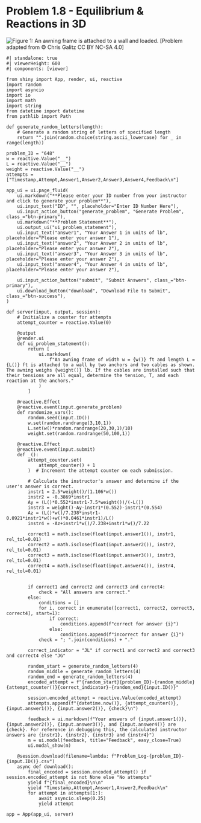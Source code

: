# Problem 1.8 - Equilibrium & Reactions in 3D {.unnumbered}

![Figure 1: An awning frame is attached to a wall and loaded.](images/648.png){fig-alt="Picture with an awning frame attached to a wall and loaded. (Picture difficult to make out)."}
\[Problem adapted from © Chris Galitz CC BY NC-SA 4.0\]
```shinylive-python
#| standalone: true
#| viewerHeight: 600
#| components: [viewer]

from shiny import App, render, ui, reactive
import random
import asyncio
import io
import math
import string
from datetime import datetime
from pathlib import Path

def generate_random_letters(length):
    # Generate a random string of letters of specified length
    return "".join(random.choice(string.ascii_lowercase) for _ in range(length))

problem_ID = "648"
w = reactive.Value("__")
L = reactive.Value("__")
weight = reactive.Value("__")
attempts = ["Timestamp,Attempt,Answer1,Answer2,Answer3,Answer4,Feedback\n"]

app_ui = ui.page_fluid(
    ui.markdown("**Please enter your ID number from your instructor and click to generate your problem**"),
    ui.input_text("ID", "", placeholder="Enter ID Number Here"),
    ui.input_action_button("generate_problem", "Generate Problem", class_="btn-primary"),
    ui.markdown("**Problem Statement**"),
    ui.output_ui("ui_problem_statement"),
    ui.input_text("answer1", "Your Answer 1 in units of lb", placeholder="Please enter your answer 1"),
    ui.input_text("answer2", "Your Answer 2 in units of lb", placeholder="Please enter your answer 2"),
    ui.input_text("answer3", "Your Answer 3 in units of lb", placeholder="Please enter your answer 2"),
    ui.input_text("answer4", "Your Answer 4 in units of lb", placeholder="Please enter your answer 2"),

    ui.input_action_button("submit", "Submit Answers", class_="btn-primary"),
    ui.download_button("download", "Download File to Submit", class_="btn-success"),
)

def server(input, output, session):
    # Initialize a counter for attempts
    attempt_counter = reactive.Value(0)

    @output
    @render.ui
    def ui_problem_statement():
        return [
            ui.markdown(
                f"An awning frame of width w = {w()} ft and length L = {L()} ft is attached to a wall by two anchors and two cables as shown. The awning weighs {weight()} lb. If the cables are installed such that their tensions are all equal, determine the tension, T, and each reaction at the anchors."
            )
        ]

    @reactive.Effect
    @reactive.event(input.generate_problem)
    def randomize_vars():
        random.seed(input.ID())
        w.set(random.randrange(3,10,1))
        L.set(w()*random.randrange(20,30,1)/10)
        weight.set(random.randrange(50,100,1))

    @reactive.Effect
    @reactive.event(input.submit)
    def _():
        attempt_counter.set(
            attempt_counter() + 1
        )  # Increment the attempt counter on each submission.

        # Calculate the instructor's answer and determine if the user's answer is correct.
        instr1 = 2.5*weight()/(1.106*w())
        instr2 = -0.3869*instr1
        Ay = (L()*0.552*instr1-7.5*weight())/(-L())
        instr3 = weight()-Ay-instr1*(0.552)-instr1*(0.554)
        Az = (L()*w()/7.238*instr1-0.0921*instr1*w()+w()*0.0461*instr1)/L()
        instr4 = -Az+instr1*w()/7.238+instr1*w()/7.22

        correct1 = math.isclose(float(input.answer1()), instr1, rel_tol=0.01)
        correct2 = math.isclose(float(input.answer2()), instr2, rel_tol=0.01)
        correct3 = math.isclose(float(input.answer3()), instr3, rel_tol=0.01)
        correct4 = math.isclose(float(input.answer4()), instr4, rel_tol=0.01)


        if correct1 and correct2 and correct3 and correct4:
            check = "All answers are correct."
        else:
            conditions = []
            for i, correct in enumerate([correct1, correct2, correct3, correct4], start=1):
                if correct:
                    conditions.append(f"correct for answer {i}")
                else:
                    conditions.append(f"incorrect for answer {i}")
            check = "; ".join(conditions) + "."
        
        correct_indicator = "JL" if correct1 and correct2 and correct3 and correct4 else "JG"

        random_start = generate_random_letters(4)
        random_middle = generate_random_letters(4)
        random_end = generate_random_letters(4)
        encoded_attempt = f"{random_start}{problem_ID}-{random_middle}{attempt_counter()}{correct_indicator}-{random_end}{input.ID()}"

        session.encoded_attempt = reactive.Value(encoded_attempt)
        attempts.append(f"{datetime.now()}, {attempt_counter()}, {input.answer1()}, {input.answer2()}, {check}\n")

        feedback = ui.markdown(f"Your answers of {input.answer1()}, {input.answer2()}, {input.answer3()}, and {input.answer4()} are {check}. For reference in debugging this, the calculated instructor answers are {instr1}, {instr2}, {instr3} and {instr4}")
        m = ui.modal(feedback, title="Feedback", easy_close=True)
        ui.modal_show(m)

    @session.download(filename=lambda: f"Problem_Log-{problem_ID}-{input.ID()}.csv")
    async def download():
        final_encoded = session.encoded_attempt() if session.encoded_attempt is not None else "No attempts"
        yield f"{final_encoded}\n\n"
        yield "Timestamp,Attempt,Answer1,Answer2,Feedback\n"
        for attempt in attempts[1:]:
            await asyncio.sleep(0.25)
            yield attempt

app = App(app_ui, server)
```
